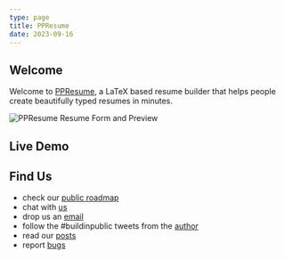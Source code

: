 ```yaml
---
type: page
title: PPResume
date: 2023-09-16
---
```



## Welcome

Welcome to
[PPResume](https://ppresume.com/?utm_source=ppresume&utm_medium=blog),
a LaTeX based resume builder that helps people create beautifully typed resumes
in minutes.

![PPResume Resume Form and
  Preview](/static/images/introducing-ppresume/ppresume-launch.webp)

## Live Demo

<YouTubeEmbed videoid="mYqSTsCw3KI" />

## Find Us

- check our [public roadmap](https://github.com/ppresume/community/issues/67)
- chat with [us](https://discord.gg/PzbunPPkVF)
- drop us an [email](mailto:hi@ppresume.com)
- follow the #buildinpublic tweets from the [author](https://x.com/xiaohanyu1988)
- read our [posts](/posts)
- report [bugs](https://github.com/ppresume/community/issues/)
